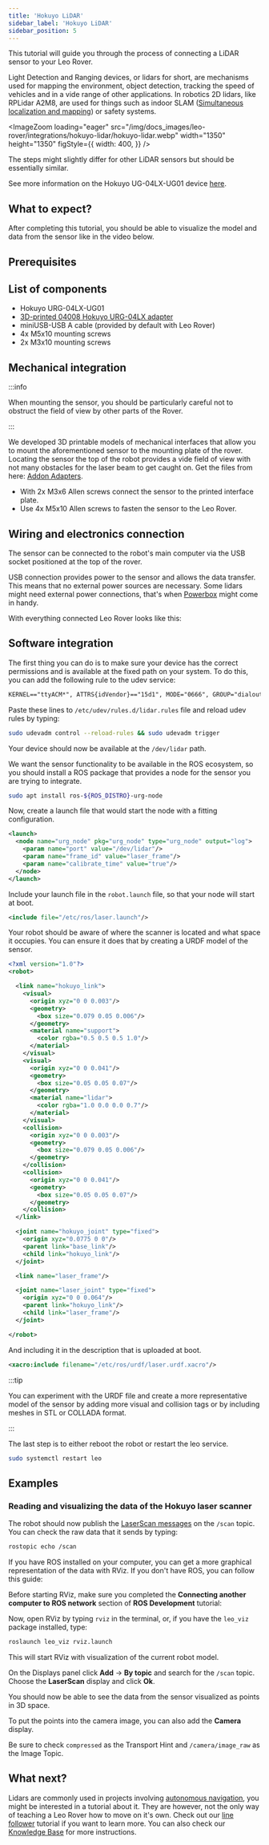 ```yaml
---
title: 'Hokuyo LiDAR'
sidebar_label: 'Hokuyo LiDAR'
sidebar_position: 5
---
```



This tutorial will guide you through the process of connecting a LiDAR sensor to
your Leo Rover.

Light Detection and Ranging devices, or lidars for short, are mechanisms used
for mapping the environment, object detection, tracking the speed of vehicles
and in a vide range of other applications. In robotics 2D lidars, like RPLidar
A2M8, are used for things such as indoor SLAM
([Simultaneous localization and mapping](https://en.wikipedia.org/wiki/Simultaneous_localization_and_mapping))
or safety systems.

<ImageZoom
  loading="eager"
  src="/img/docs_images/leo-rover/integrations/hokuyo-lidar/hokuyo-lidar.webp"
  width="1350"
  height="1350"
  figStyle={{
    width: 400,
  }}
/>

The steps might slightly differ for other LiDAR sensors but should be
essentially similar.

See more information on the Hokuyo UG-04LX-UG01 device
[here](https://www.leorover.tech/shop/lidar-hokuyo-urg-04lx-ug01-with-adapter).

## What to expect?

After completing this tutorial, you should be able to visualize the model and
data from the sensor like in the video below.

<div className="video-container">
  <LiteYouTubeEmbed
    id="oD5Sp7T0Ki0"
    params="autoplay=0&autohide=1&showinfo=0&rel=0"
    poster="hqdefault"
    title="Leo Rover Unboxing and Getting Started"
    webp
  />
</div>

## Prerequisites

<LinkButton to="/docs/leo-rover/guides/ssh" description="Connect via SSH" />
<LinkButton
  to="/docs/leo-rover/advanced-guides/ros-development"
  description="ROS development"
/>

## List of components

- Hokuyo URG-04LX-UG01
- [3D-printed 04008 Hokuyo URG-04LX adapter](/docs/leo-rover/documentation/addon-adapters/#hokuyo-urg-04lx-adapter)
- miniUSB-USB A cable (provided by default with Leo Rover)
- 4x M5x10 mounting screws
- 2x M3x10 mounting screws

## Mechanical integration

:::info

When mounting the sensor, you should be particularly careful not to obstruct the
field of view by other parts of the Rover.

:::

We developed 3D printable models of mechanical interfaces that allow you to
mount the aforementioned sensor to the mounting plate of the rover. Locating the
sensor the top of the robot provides a vide field of view with not many
obstacles for the laser beam to get caught on. Get the files from here:
[Addon Adapters](/docs/leo-rover/documentation/addon-adapters/).

- With 2x M3x6 Allen screws connect the sensor to the printed interface plate.
- Use 4x M5x10 Allen screws to fasten the sensor to the Leo Rover.

## Wiring and electronics connection

The sensor can be connected to the robot's main computer via the USB socket
positioned at the top of the rover.

USB connection provides power to the sensor and allows the data transfer. This
means that no external power sources are necessary. Some lidars might need
external power connections, that's when
[Powerbox](https://www.leorover.tech/shop/powerbox) might come in handy.

With everything connected Leo Rover looks like this:

<ImageZoom
  src="/img/docs_images/leo-rover/integrations/hokuyo-lidar/leo-with-hokuyo-lidar.webp"
  width="1500"
  height="1125"
/>

## Software integration

The first thing you can do is to make sure your device has the correct
permissions and is available at the fixed path on your system. To do this, you
can add the following rule to the udev service:

```xml title="/etc/udev/rules.d/lidar.rules"
KERNEL=="ttyACM*", ATTRS{idVendor}=="15d1", MODE="0666", GROUP="dialout", SYMLINK+="lidar", ENV{ID_MM_DEVICE_IGNORE}="1"
```

Paste these lines to `/etc/udev/rules.d/lidar.rules` file and reload udev rules
by typing:

```bash
sudo udevadm control --reload-rules && sudo udevadm trigger
```

Your device should now be available at the `/dev/lidar` path.

We want the sensor functionality to be available in the ROS ecosystem, so you
should install a ROS package that provides a node for the sensor you are trying
to integrate.

```bash
sudo apt install ros-${ROS_DISTRO}-urg-node
```

Now, create a launch file that would start the node with a fitting
configuration.

```xml title="/etc/ros/laser.launch"
<launch>
  <node name="urg_node" pkg="urg_node" type="urg_node" output="log">
    <param name="port" value="/dev/lidar"/>
    <param name="frame_id" value="laser_frame"/>
    <param name="calibrate_time" value="true"/>
  </node>
</launch>
```

Include your launch file in the `robot.launch` file, so that your node will
start at boot.

```xml title="/etc/ros/robot.launch"
<include file="/etc/ros/laser.launch"/>
```

Your robot should be aware of where the scanner is located and what space it
occupies. You can ensure it does that by creating a URDF model of the sensor.

```xml title="/etc/ros/urdf/laser.urdf.xacro"
<?xml version="1.0"?>
<robot>

  <link name="hokuyo_link">
    <visual>
      <origin xyz="0 0 0.003"/>
      <geometry>
        <box size="0.079 0.05 0.006"/>
      </geometry>
      <material name="support">
        <color rgba="0.5 0.5 0.5 1.0"/>
      </material>
    </visual>
    <visual>
      <origin xyz="0 0 0.041"/>
      <geometry>
        <box size="0.05 0.05 0.07"/>
      </geometry>
      <material name="lidar">
        <color rgba="1.0 0.0 0.0 0.7"/>
      </material>
    </visual>
    <collision>
      <origin xyz="0 0 0.003"/>
      <geometry>
        <box size="0.079 0.05 0.006"/>
      </geometry>
    </collision>
    <collision>
      <origin xyz="0 0 0.041"/>
      <geometry>
        <box size="0.05 0.05 0.07"/>
      </geometry>
    </collision>
  </link>

  <joint name="hokuyo_joint" type="fixed">
    <origin xyz="0.0775 0 0"/>
    <parent link="base_link"/>
    <child link="hokuyo_link"/>
  </joint>

  <link name="laser_frame"/>

  <joint name="laser_joint" type="fixed">
    <origin xyz="0 0 0.064"/>
    <parent link="hokuyo_link"/>
    <child link="laser_frame"/>
  </joint>

</robot>
```

And including it in the description that is uploaded at boot.

```xml title="/etc/ros/urdf/robot.urdf.xacro"
<xacro:include filename="/etc/ros/urdf/laser.urdf.xacro"/>
```

:::tip

You can experiment with the URDF file and create a more representative model of
the sensor by adding more visual and collision tags or by including meshes in
STL or COLLADA format.

:::

The last step is to either reboot the robot or restart the leo service.

```bash
sudo systemctl restart leo
```

## Examples

### Reading and visualizing the data of the Hokuyo laser scanner

The robot should now publish the
[LaserScan messages](http://docs.ros.org/api/sensor_msgs/html/msg/LaserScan.html)
on the `/scan` topic. You can check the raw data that it sends by typing:

```bash
rostopic echo /scan
```

If you have ROS installed on your computer, you can get a more graphical
representation of the data with RViz. If you don't have ROS, you can follow this
guide:

<LinkButton
  to="/docs/leo-rover/advanced-guides/install-ros-on-your-computer"
  description="Install ROS on your computer"
/>

Before starting RViz, make sure you completed the **Connecting another computer
to ROS network** section of **ROS Development** tutorial:

<LinkButton
  to="/docs/leo-rover/advanced-guides/ros-development#connecting-another-computer-to-ros-network"
  description="ROS development / Connecting another computer to ROS network"
/>

Now, open RViz by typing `rviz` in the terminal, or, if you have the `leo_viz`
package installed, type:

```bash
roslaunch leo_viz rviz.launch
```

This will start RViz with visualization of the current robot model.

On the Displays panel click **Add** -> **By topic** and search for the `/scan`
topic. Choose the **LaserScan** display and click **Ok**.

<ImageZoom
  src="/img/docs_images/leo-rover/integrations/hokuyo-lidar/rviz-laser-scan.webp"
  width="1362"
  height="727"
/>

You should now be able to see the data from the sensor visualized as points in
3D space.

To put the points into the camera image, you can also add the **Camera**
display.

<ImageZoom
  src="/img/docs_images/leo-rover/integrations/hokuyo-lidar/rviz-add-camera.webp"
  width="1364"
  height="730"
/>

Be sure to check `compressed` as the Transport Hint and `/camera/image_raw` as
the Image Topic.

<ImageZoom
  src="/img/docs_images/leo-rover/integrations/hokuyo-lidar/rviz-camera-topic.webp"
  width="1365"
  height="729"
/>

## What next?

Lidars are commonly used in projects involving
[autonomous navigation](/docs/leo-rover/advanced-guides/autonomous-navigation),
you might be interested in a tutorial about it. They are however, not the only
way of teaching a Leo Rover how to move on it's own. Check out our
[line follower](/docs/leo-rover/integrations/leo-examples/line-follower)
tutorial if you want to learn more. You can also check our
[Knowledge Base](/docs/category/integrations) for more instructions.
